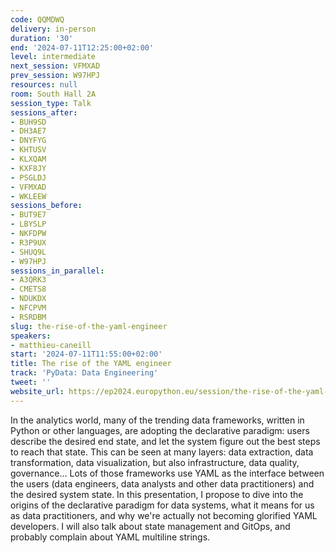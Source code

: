```yaml
---
code: QQMDWQ
delivery: in-person
duration: '30'
end: '2024-07-11T12:25:00+02:00'
level: intermediate
next_session: VFMXAD
prev_session: W97HPJ
resources: null
room: South Hall 2A
session_type: Talk
sessions_after:
- BUH9SD
- DH3AE7
- DNYFYG
- KHTUSV
- KLXQAM
- KXF8JY
- PSGLDJ
- VFMXAD
- WKLEEW
sessions_before:
- BUT9E7
- LBYSLP
- NKFDPW
- R3P9UX
- SHUQ9L
- W97HPJ
sessions_in_parallel:
- A3QRK3
- CMETS8
- NDUKDX
- NFCPVM
- RSRDBM
slug: the-rise-of-the-yaml-engineer
speakers:
- matthieu-caneill
start: '2024-07-11T11:55:00+02:00'
title: The rise of the YAML engineer
track: 'PyData: Data Engineering'
tweet: ''
website_url: https://ep2024.europython.eu/session/the-rise-of-the-yaml-engineer
---
```


In the analytics world, many of the trending data frameworks, written in Python or other languages, are adopting the declarative paradigm: users describe the desired end state, and let the system figure out the best steps to reach that state. This can be seen at many layers: data extraction, data transformation, data visualization, but also infrastructure, data quality, governance... Lots of those frameworks use YAML as the interface between the users (data engineers, data analysts and other data practitioners) and the desired system state.
In this presentation, I propose to dive into the origins of the declarative paradigm for data systems, what it means for us as data practitioners, and why we're actually not becoming glorified YAML developers. I will also talk about state management and GitOps, and probably complain about YAML multiline strings.
